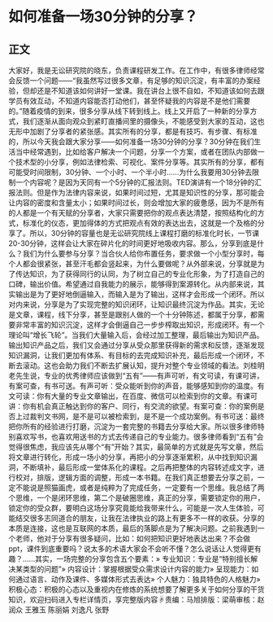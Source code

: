# 如何准备一场30分钟的分享？
## 正文
大家好，我是无讼研究院的晓东，负责课程研发工作。在工作中，有很多律师经常会反馈一个问题——“我虽然写过很多文章，有足够的知识沉淀，有丰富的办案经验，但却还是不知道该如何讲好一堂课。我在讲台上很不自如，不知道该如何去跟学员有效互动，不知道内容能否打动他们，甚至怀疑我的内容是不是他们需要的。”随着疫情的到来，很多分享从线下转到线上。线上又开启了一种新的分享方式，我们逐渐从面向观众到紧盯直播间里的摄像头，不能感受到大家的互动，这也无形中加剧了分享者的紧张感。其实所有的分享，都是有技巧、有步骤、有标准的，所以今天我会跟大家分享——如何准备一场30分钟的分享？30分钟在我们生活当中经常遇到，比如给客户解决一个问题，分享一个方案，或者在团队内部做一个技术型的小分享，例如法律检索、可视化、案件分享等。其实所有的分享，都有可能受时间限制，30分钟、一个小时、一个半小时......为什么我要用30分钟去限制一个内容呢？是因为天同有一个5分钟的汇报法则。TED演讲有一个18分钟的汇报法则。但是作为法律内容来说，如果时间过短，尤其是知识性的分享，那可能会让内容的密度和含量太小；如果时间过长，则会增加大家的疲惫感，因为不是所有的人都是一个有天赋的分享者，大家只需要把你的观点表达清楚，按照结构化的方式，标准化的仪态，更加得体的方式把观点有效的表达出去，这就是一个及格的分享了。所以，30分钟的容量也是无讼研究院线上课程打磨的标准化时长，一节课20-30分钟，这样会让大家在碎片化的时间更好地吸收内容。那么，分享到底是什么？我们为什么要参与分享？当合伙人给你布置任务，要求做一个小型分享时，每个人都会很紧张，甚至汗毛都会竖起来，为什么要做呢？从外部来说，分享就是为了传达知识，为了获得同行的认同，为了树立自己的专业化形象，为了打造自己的口碑，输出价值。希望通过自我能力的展示，能够得到案源转化。从内部来说，其实输出是为了更好地倒逼输入，而输入是为了输出，这样才会形成一个闭环。所以对内来说，分享是为了实现完整的知识闭环，让知识最终沉淀为作品。其实，无论是文章，课程，线下分享，甚至是跟别人做的一个十分钟陈述，都属于分享，都需要非常丰富的知识沉淀，这样才会倒逼自己一步步榨取出知识，形成闭环。有一个理论叫“增长飞轮”。当我们大量输入后，会经过加工整理，最后输出为知识产品。输出知识产品之后，我们又会通过分享从受众那里获得新的需求和反馈，逐渐发现知识漏洞，让我们更加有体系、有目标的去完成知识补充，最后形成一个闭环，不断去滚动。这也会助力我们不断去扩展认知，提升对整个专业领域的看法。刘桂明老先生说，专业的优秀律师应该做到“五有”——有声可听，有文可读，有课可讲，有案可查，有书可送。有声可听：受众能听到你的声音，能够感知到你的温度。有文可读：你有大量的专业文章输出，在百度、微信可以检索到你的文章。有课可讲：你有机会真正触达到你的客户、同行，有交流的欲望。有案可查：你的案例是否上过裁判文书网，是不是可以被检索到，是不是一个成功案例。有书可送：最终把你所有的经验进行打磨，沉淀为一套完整的书籍去分享给大家。所以很多律师特别喜欢写书，也喜欢用送书的方式去传递自己的专业能力。很多律师看到“五有”会觉得很焦虑，我应该先从哪个“有”开始？其实，最简单的方式就是先写文章，然后将文章进行转化，形成一场小的分享，再把小的分享逐渐累积，从中找到知识漏洞，不断填补，最后形成一堂体系化的课程。之后再把整体的内容转述成文字，进行校对，排版，逻辑方面的调整，形成一本书籍。在我们真正想要去分享之前，一定不能说是照猫画虎，或者是纯粹为了完成任务，一定要有一个思维。我总结了两个思维，一个是闭环思维，第二个是破圈思维，真正的分享，需要锁定你的用户，锁定你的受众群，要明白这场分享究竟能给我带来什么，可能是一次人生体验，可能结交很多志同道合的朋友，让我在法律执业的路上有更多不一样的收获。分享的本质是连接，这也是互联网的本质，最后的落脚点是为了解决问题。之前我遇到一个老师，他对于分享有很多疑问，比如：如何把知识更好地表达出来？不会做ppt，课件到底重要吗？说太多的术语大家会不会听不懂？怎么说话让人觉得更有趣？......其实，一场完整的分享包含五个要素：» 专业知识：专业是“特别擅长解决某类型的问题”» 内容设计：掌握根据受众需求设计内容的能力» 呈现能力：如何通过语言、动作及课件、多媒体形式去表达» 个人魅力：独具特色的人格魅力» 积极心态：积极的心态以及重视内在修炼的系统想要了解更多关于如何分享的干货知识，欢迎扫码进入专栏详情页，享完整版内容☟责编：马旭排版：梁萌审核：赵润众 王雅玉 陈丽娟 刘逸凡 张野
